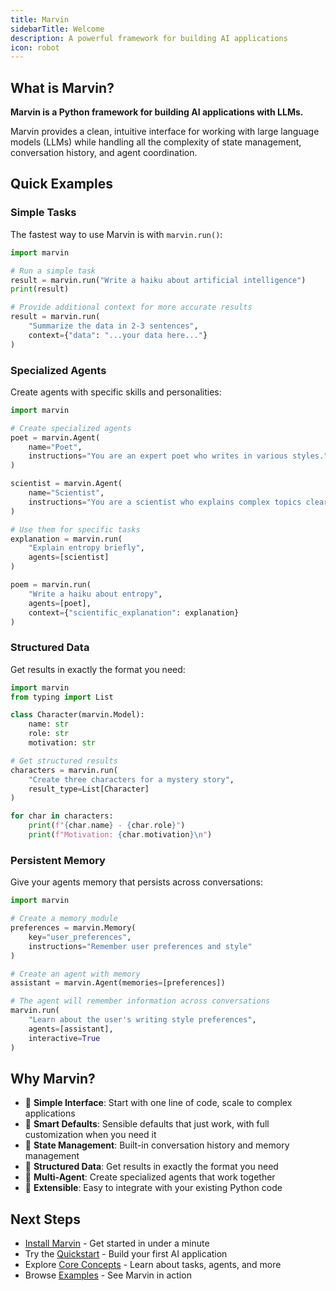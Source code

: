 ```yaml
---
title: Marvin
sidebarTitle: Welcome
description: A powerful framework for building AI applications
icon: robot
---
```


## What is Marvin?

**Marvin is a Python framework for building AI applications with LLMs.**

Marvin provides a clean, intuitive interface for working with large language models (LLMs) while handling all the complexity of state management, conversation history, and agent coordination.

## Quick Examples

### Simple Tasks

The fastest way to use Marvin is with `marvin.run()`:

```python
import marvin

# Run a simple task
result = marvin.run("Write a haiku about artificial intelligence")
print(result)

# Provide additional context for more accurate results
result = marvin.run(
    "Summarize the data in 2-3 sentences",
    context={"data": "...your data here..."}
)
```


### Specialized Agents

Create agents with specific skills and personalities:

```python
import marvin

# Create specialized agents
poet = marvin.Agent(
    name="Poet",
    instructions="You are an expert poet who writes in various styles."
)

scientist = marvin.Agent(
    name="Scientist",
    instructions="You are a scientist who explains complex topics clearly."
)

# Use them for specific tasks
explanation = marvin.run(
    "Explain entropy briefly",
    agents=[scientist]
)

poem = marvin.run(
    "Write a haiku about entropy",
    agents=[poet],
    context={"scientific_explanation": explanation}
)
```

### Structured Data

Get results in exactly the format you need:

```python
import marvin
from typing import List

class Character(marvin.Model):
    name: str
    role: str
    motivation: str

# Get structured results
characters = marvin.run(
    "Create three characters for a mystery story",
    result_type=List[Character]
)

for char in characters:
    print(f"{char.name} - {char.role}")
    print(f"Motivation: {char.motivation}\n")
```

### Persistent Memory

Give your agents memory that persists across conversations:

```python
import marvin

# Create a memory module
preferences = marvin.Memory(
    key="user_preferences",
    instructions="Remember user preferences and style"
)

# Create an agent with memory
assistant = marvin.Agent(memories=[preferences])

# The agent will remember information across conversations
marvin.run(
    "Learn about the user's writing style preferences",
    agents=[assistant],
    interactive=True
)
```

## Why Marvin?

- 🎯 **Simple Interface**: Start with one line of code, scale to complex applications
- 🧠 **Smart Defaults**: Sensible defaults that just work, with full customization when you need it
- 🔄 **State Management**: Built-in conversation history and memory management
- 📝 **Structured Data**: Get results in exactly the format you need
- 🤝 **Multi-Agent**: Create specialized agents that work together
- 🔌 **Extensible**: Easy to integrate with your existing Python code

## Next Steps

- [Install Marvin](/installation) - Get started in under a minute
- Try the [Quickstart](/quickstart) - Build your first AI application
- Explore [Core Concepts](/concepts) - Learn about tasks, agents, and more
- Browse [Examples](/examples) - See Marvin in action 